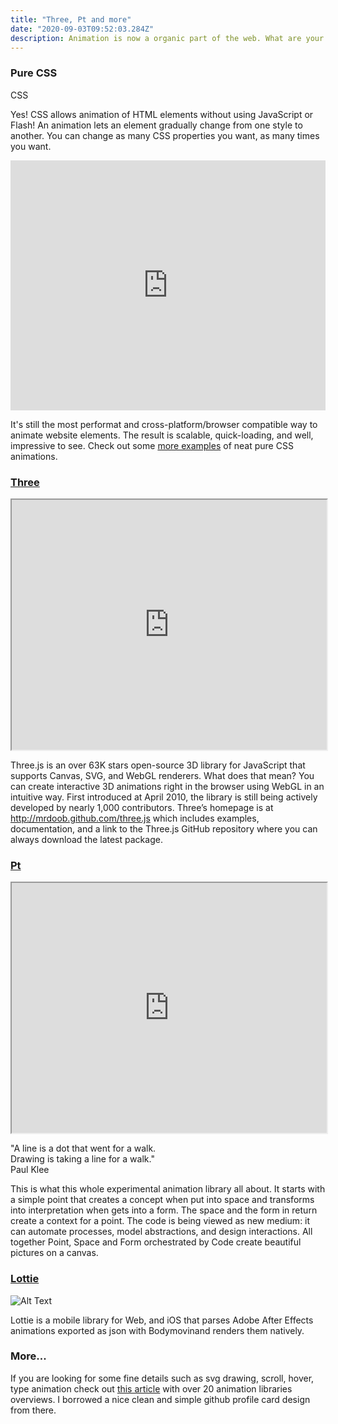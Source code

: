 ```yaml
---
title: "Three, Pt and more"
date: "2020-09-03T09:52:03.284Z"
description: Animation is now a organic part of the web. What are your favorite libraries?
---
```


### Pure CSS


<div id="animated_div">CSS</div>

Yes! CSS allows animation of HTML elements without using JavaScript or Flash! An animation lets an element gradually change from one style to another.
You can change as many CSS properties you want, as many times you want.

<iframe
  height="400"
  style="width: 100%;"
  scrolling="no"
  title="Pure CSS Saturn Hula Hooping"
  src="https://codepen.io/jcoulterdesign/embed/BrdPaw?height=409&theme-id=light&default-tab=result"
  frameborder="no"
  loading="lazy"
  allowtransparency="true"
  allowfullscreen="true"
>
  See the Pen{" "}
  <a href="https://codepen.io/jcoulterdesign/pen/BrdPaw">
    Pure CSS Saturn Hula Hooping
  </a>{" "}
  by Jamie Coulter (
  <a href="https://codepen.io/jcoulterdesign">@jcoulterdesign</a>) on{" "}
  <a href="https://codepen.io">CodePen</a>.
</iframe>

It's still the most performat and cross-platform/browser compatible way to animate website elements.
The result is scalable, quick-loading, and well, impressive to see.
Check out some [more examples](https://webdesign.tutsplus.com/articles/pure-css-animation-inspiration-on-codepen--cms-30875) of neat pure CSS animations.

### [Three](https://threejs.org/docs/index.html#manual/en/introduction/Creating-a-scene)

<iframe
height="400"
  style="width: 100%;"
  id="scene"
  src="https://threejs.org/docs/scenes/geometry-browser.html#TorusKnotGeometry"
>

</iframe>

Three.js is an over 63K stars open-source 3D library for JavaScript that supports Canvas, SVG, and WebGL renderers. What does that mean? 
You can create interactive 3D animations right in the browser using WebGL in an intuitive way. 
First introduced at April 2010, the library is still being actively developed by nearly 1,000 contributors.
Three’s homepage is at http://mrdoob.github.com/three.js which includes examples, documentation, and a link to the Three.js GitHub repository where you can always download the latest package.



 <Card photo={photo} author="Ricardo Cabello" repo="mrdoob/three.js" about="JavaScript 3D library." platform= "github.com" />





### [Pt](https://ptsjs.org/guide/get-started-0100)

<iframe
height="400"
  style="width: 100%;"
  id="scene"
  src="https://williamngan.github.io/pt/demo/index.html?name=triangle.incenter"
>
</iframe>

"A line is a dot that went for a walk. <br/>
Drawing is taking a line for a walk."  <br/>
Paul Klee

This is what this whole experimental animation library all about. 
It starts with a simple point that creates a concept when put into space and transforms into interpretation when gets into a form. 
The space and the form in return create a context for a point. The code is being viewed as  new medium: 
it can automate processes, model abstractions, and design interactions. All together Point, Space and Form orchestrated by Code create beautiful pictures on a canvas.

 <Card photo={wngan} author="William Ngan" repo="williamngan/pts" about="A library for visualization and creative-coding." platform= "github.com" />

### [Lottie](https://github.com/airbnb/lottie-web) 

![Alt Text](https://miro.medium.com/max/800/1*qZMz2abxuSdvi6YQOFkLVg.gif)

Lottie is a mobile library for Web, and iOS that parses Adobe After Effects animations exported as json with Bodymovinand renders them natively.

 <Card photo={airbnb} author="Airbnb" repo="airbnb/lottie-web" about="Render After Effects animations natively on Web, Android and iOS, and React Native." platform= "github.com" />

### More...

If you are looking for some fine details such as svg drawing, scroll, 
hover, type animation check out [this article](https://blog.bitsrc.io/11-javascript-animation-libraries-for-2018-9d7ac93a2c59) with over 20 animation 
libraries overviews. I borrowed a nice clean and simple github profile card design from there. 